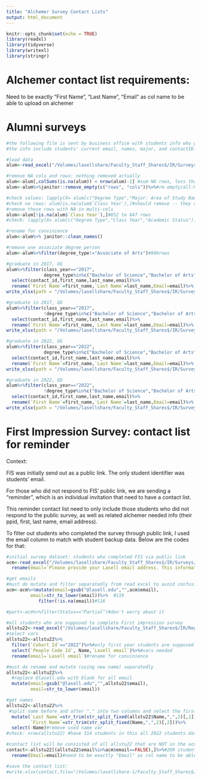 ```yaml
---
title: "Alchemer Survey Contact Lists"
output: html_document
---
```



```r
knitr::opts_chunk$set(echo = TRUE)
library(readxl)
library(tidyverse)
library(writexl)
library(stringr)
```

# Alchemer contact list requirements:

Need to be exactly "First Name", "Last Name", "Email" as col name to be able to upload on alchemer


# Alumni surveys

```r
#the following file is sent by business office with students info who graduated in 2017 Aug, Dec, May, Dec (students graduted 5 years ago for UG/GD life after lasell survey) and 2022 Aug, Dec, May, Dec (students graduated this year for UG/GD outcome survey).
#the info include students' current email, names, major, and contactID.

#load data
alum<-read_excel("/Volumes/lasellshare/Faculty_Staff_Shares$/IR/Surveys/Lasell Internal/Alumni Surveys-UG.GD/2021-2022/contact list/contactlist.alumoffice - UG and Grad 2017 2022-2022-11-28-11-10-48.xlsx",skip = 11)#non-NA row starting from the 11th row (without counting the NA headers), so need to skip the first 11 rows.

#remove NA cols and rows: nothing removed actually
alum<-alum[,colSums(is.na(alum)) < nrow(alum)-1] #sum NA rows, less than nrow , allow one random value
alum<-alum%>%janitor::remove_empty(c("rows", "cols"))%>%#rm empty/all-NA rows/cols (including header has to be NA)

#check values: lapply(X= alum[c("Degree Type","Major: Area of Study Name","Class Year","Academic Status")], FUN =unique )#find NA values in several cols
#check na rows: alum[is.na(alum$`Class Year`),]#should remove -- they are random rows
#remove those rows with NA in multi-cols
alum<-alum[!is.na(alum$`Class Year`),]#852 to 847 rows
#check: lapply(X= alum[c("Degree Type","Class Year","Academic Status")], FUN =unique )

#rename for convinience
alum<-alum%>% janitor::clean_names()

#remove one associate degree person
alum<-alum%>%filter(degree_type!="Associate of Arts")#846rows
```

```r
#graduate in 2017, UG
alum%>%filter(class_year=="2017",
              degree_type%in%c("Bachelor of Science","Bachelor of Arts"))%>%
  select(contact_id,first_name,last_name,email)%>%
  rename(`First Name`=first_name,`Last Name`=last_name,Email=email)%>%
write_xlsx(path = "/Volumes/lasellshare/Faculty_Staff_Shares$/IR/Surveys/Lasell Internal/Alumni Surveys-UG.GD/2021-2022/contact list/17ug.xlsx")

#graduate in 2017, GD
alum%>%filter(class_year=="2017",
              !degree_type%in%c("Bachelor of Science","Bachelor of Arts"))%>%
  select(contact_id,first_name,last_name,email)%>%
  rename(`First Name`=first_name,`Last Name`=last_name,Email=email)%>%
write_xlsx(path = "/Volumes/lasellshare/Faculty_Staff_Shares$/IR/Surveys/Lasell Internal/Alumni Surveys-UG.GD/2021-2022/contact list/17gd.xlsx")

#graduate in 2022, UG
alum%>%filter(class_year=="2022",
              degree_type%in%c("Bachelor of Science","Bachelor of Arts"))%>%
  select(contact_id,first_name,last_name,email)%>%
  rename(`First Name`=first_name,`Last Name`=last_name,Email=email)%>%
write_xlsx(path = "/Volumes/lasellshare/Faculty_Staff_Shares$/IR/Surveys/Lasell Internal/Alumni Surveys-UG.GD/2021-2022/contact list/22ug.xlsx")

#graduate in 2022, GD
alum%>%filter(class_year=="2022",
              !degree_type%in%c("Bachelor of Science","Bachelor of Arts"))%>%
  select(contact_id,first_name,last_name,email)%>%
  rename(`First Name`=first_name,`Last Name`=last_name,Email=email)%>%
write_xlsx(path = "/Volumes/lasellshare/Faculty_Staff_Shares$/IR/Surveys/Lasell Internal/Alumni Surveys-UG.GD/2021-2022/contact list/22gd.xlsx")
```


# First Impression Survey: contact list for reminder

Context:

FIS was initially send out as a public link. The only student identifier was students' email. 

For those who did not respond to FIS' public link, we are sending a "reminder", which is an individual invitation that need to have a contact list.

This reminder contact list need to only include those students who did not respond to the public survey, as well as related alchemer needed info (their ppid, first, last name, email address). 

To filter out students who completed the survey through public link, I used the email column to match with student backup data. Below are the codes for that: 


```r
#initial survey dataset: students who completed FIS via public link
acm<-read_excel("/Volumes/lasellshare/Faculty_Staff_Shares$/IR/Surveys/Lasell Internal/First Impressions/2022 Fall/archive/alchemer9.26_raw.xlsx")%>%
  rename(email=`Please provide your Lasell email address. This information is needed for research purposes. Your personal information will be kept confidential and will not appear on any report. `)

#get emails
#must do mutate and filter separatedly from read excel to avoid confusing reading order
acm<-acm%>%mutate(email=gsub("@lasell.edu","",acm$email),
         email=str_to_lower(email))%>%  #119  
            filter(!is.na(email))#116

#part<-acm%>%filter(Status=="Partial")#don't worry about it
```

```r
#all students who are supposed to complete First impression survey
allstu22<-read_excel("/Volumes/lasellshare/Faculty_Staff_Shares$/IR/Registrar Reports/2022 Fall/Fall 2022 UG Backup Data Report.xlsx")
#select vars
allstu22<-allstu22%>%
  filter(`Cohort Id`=="2022")%>%#only first year students are supposed to complete first impression survey
  select(`People Code Id`, Name,`Lasell email`)%>%#vars needed
  rename(email=`Lasell email`)#rename for convinience

#must do rename and mutate (using new name) separatedly
allstu22<-allstu22%>%
  #replace @lasell.edu with blank for all email
  mutate(email=gsub("@lasell.edu","",allstu22$email),
         email=str_to_lower(email))

#get names  
allstu22<-allstu22%>%
 #split name before and after "," into two columns and select the first and second cols respectively      
  mutate(`Last Name`=str_trim(str_split_fixed(allstu22$Name,",",2)[,1]),
         `First Name`=str_trim(str_split_fixed(Name,",",2)[,2]))%>%
  select(-Name)#remove used name var
#check: nrow(allstu22) #have 314 students in this all 2022 students dataset (i.e. students that are supposed to answer FIS)
```

```r
#contact list will be consisted of all allstu22 that are NOT in the acm dataset (who already answered the survey via a public link)
contact<-allstu22[(allstu22$email%in%acm$email==FALSE),]%>%#209 students
  rename(Email=email)#need to be exactly "Email" as col name to be able to upload on alchemer

#save the contact list: 
#write.xlsx(contact,file="/Volumes/lasellshare-1/Faculty_Staff_Shares$/IR/Surveys/Lasell Internal/First Impressions/2022 Fall/ReminderContactList9.26.xlsx")
```

